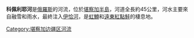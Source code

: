 '''科佩利耶河'''是[[俄羅斯|俄羅斯]]的河流，位於[[堪察加半島|堪察加半島]]，河道全長約45公里，河水主要來自融雪和雨水，最終注入[[伊恰河|伊恰河]]，是[[虹鱒|虹鱒]]和[[遠東紅點鮭|遠東紅點鮭]]的棲息地。

{{Russia-geo-stub}}

[[Category:堪察加边疆区河流|Category:堪察加边疆区河流]]